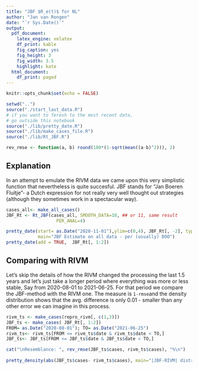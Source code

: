 ```yaml
---
title: "JBF $R_e(t)$ for NL"
author: "Jan van Rongen"
date: "`r Sys.Date()`"
output:
  pdf_document:
    latex_engine: xelatex
    df_print: kable
    fig_caption: yes
    fig_height: 3
    fig_width: 3.5
    highlight: kate
  html_document:
    df_print: paged
---
```

\fontsize{12}{14}
\setmainfont{DejaVu Sans}
\selectfont

```r
knitr::opts_chunk$set(echo = FALSE)

setwd("..")
source("./start_last_data.R")
# if you want to feresh to the most recent data, 
# go outside this notebook
source("./lib/pretty_date.R")
source("./lib/make_cases_file.R")
source("./lib/Rt_JBF.R")

rev_rmse <- function(a, b) round(100*(1-sqrt(mean((a-b)^2))), 2)

```

## Explanation

In an attempt to emulate the RIVM data we came upon this very simplistic function that nevertheless is quite succesful. JBF stands for "Jan Boeren Fluitje"- a Dutch expression for not really very well thought out strategies (although they sometimes work in a spectacular way).  

```r

cases_all<- make_all_cases()
JBF_Rt <- Rt_JBF(cases_all, SMOOTH_DATA=10, ## or 11, same result
                   PER_ANAL=4)

pretty_date(start= as.Date("2020-11-01"),ylim=c(0,4), JBF_Rt[, -2], type="a", 
            main="JBF Estimate on all data - per (usually) DOO")
pretty_date(add = TRUE,  JBF_Rt[, 1:2])


```

## Comparing with RIVM

Let's skip the details of how the RIVM changed the processing the last 1.5 years and let's just take a longer period where everything was more or less stable, Say from 2020-08-01 to 2021-06-25. For that period we compare the JBF-method with the RIVM one. The measure is `1-rmse`and the density distribution shows that the avg. difference is only 0.01 - smaller than any other error we can imagine in this process. 

```r
rivm_ts <- make_cases(repro_rivm[, c(1,3)])
JBF_ts <- make_cases( JBF_Rt[, 1:2])
FROM= as.Date("2020-08-01"); TO= as.Date("2021-06-25")
rivm_ts<- rivm_ts[FROM <= rivm_ts$date & rivm_ts$date < TO,]
JBF_ts<- JBF_ts[FROM <= JBF_ts$date & JBF_ts$date < TO,]

cat("\nResemblance: ", rev_rmse(JBF_ts$cases, rivm_ts$cases), "%\n")
  
pretty_density(abs(JBF_ts$cases- rivm_ts$cases), main="|JBF-RIVM| distribution (plus the 95% values area")    

```

